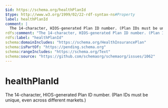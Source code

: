 ```yaml
---
$id: https://schema.org/healthPlanId
$type: http://www.w3.org/1999/02/22-rdf-syntax-ns#Property
label: healthPlanId
comment: |
  The 14-character, HIOS-generated Plan ID number. (Plan IDs must be unique, even across different markets.)
rdfs:comment: "The 14-character, HIOS-generated Plan ID number. (Plan IDs must be unique, even across different markets.)"
rdfs:label: "healthPlanId"
schema:domainIncludes: "https://schema.org/HealthInsurancePlan"
schema:isPartOf: "https://pending.schema.org"
schema:rangeIncludes: "https://schema.org/Text"
schema:source: "https://github.com/schemaorg/schemaorg/issues/1062"
---
```


# healthPlanId

The 14-character, HIOS-generated Plan ID number. (Plan IDs must be unique, even across different markets.)

